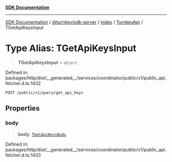 [**SDK Documentation**](../../../../../../README.mdx)

***

[SDK Documentation](../../../../../../packages.mdx) / [@turnkey/sdk-server](../../../../README.mdx) / [index](../../../README.mdx) / [TurnkeyApi](../README.mdx) / TGetApiKeysInput

# Type Alias: TGetApiKeysInput

> **TGetApiKeysInput** = `object`

Defined in: packages/http/dist/\_\_generated\_\_/services/coordinator/public/v1/public\_api.fetcher.d.ts:1432

`POST /public/v1/query/get_api_keys`

## Properties

### body

> **body**: [`TGetApiKeysBody`](TGetApiKeysBody.mdx)

Defined in: packages/http/dist/\_\_generated\_\_/services/coordinator/public/v1/public\_api.fetcher.d.ts:1433
